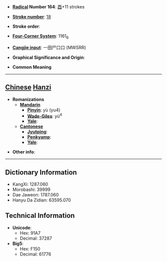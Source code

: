 * '''[[Wiktionary:Chinese radical index| Radical]] Number 164''': [[Wiktionary:Chinese radical index 酉|酉]]+11 strokes

* '''[[Wiktionary:Chinese total strokes index|Stroke number]]''': [[Wiktionary:Chinese total strokes index 18|18]]

* '''Stroke order''': 

* '''[[Wiktionary:Chinese four corner index|Four-Corner System]]''': 1161<sub>6</sub>

* '''[[Wiktionary:Chinese Cangjie index|Cangjie input]]''': 一田尸口口 (MWSRR)

* '''Graphical Significance and Origin''': 

* '''Common Meaning'''

----

== [[Chinese]] [[Hanzi]] ==

* '''Romanizations'''
** '''[[Mandarin]]'''
*** '''[[Pinyin]]''': yù (yu4)
*** '''[[Wade-Giles]]''': yü<sup>4</sup>
*** '''[[Yale]]''': 
** '''[[Cantonese]]'''
*** '''[[Jyutping]]''':
*** '''[[Penkyamp]]''': 
*** '''[[Yale]]''': 

* '''Other info''': 

----

== Dictionary Information ==

* KangXi: 1287.060
* Morobashi: 39999
* Dae Jaweon: 1787.060
* Hanyu Da Zidian: 63595.070

== Technical Information ==

* '''Unicode''':
** Hex: 91A7
** Decimal: 37287
* '''Big5''':
** Hex: F150
** Decimal: 61776